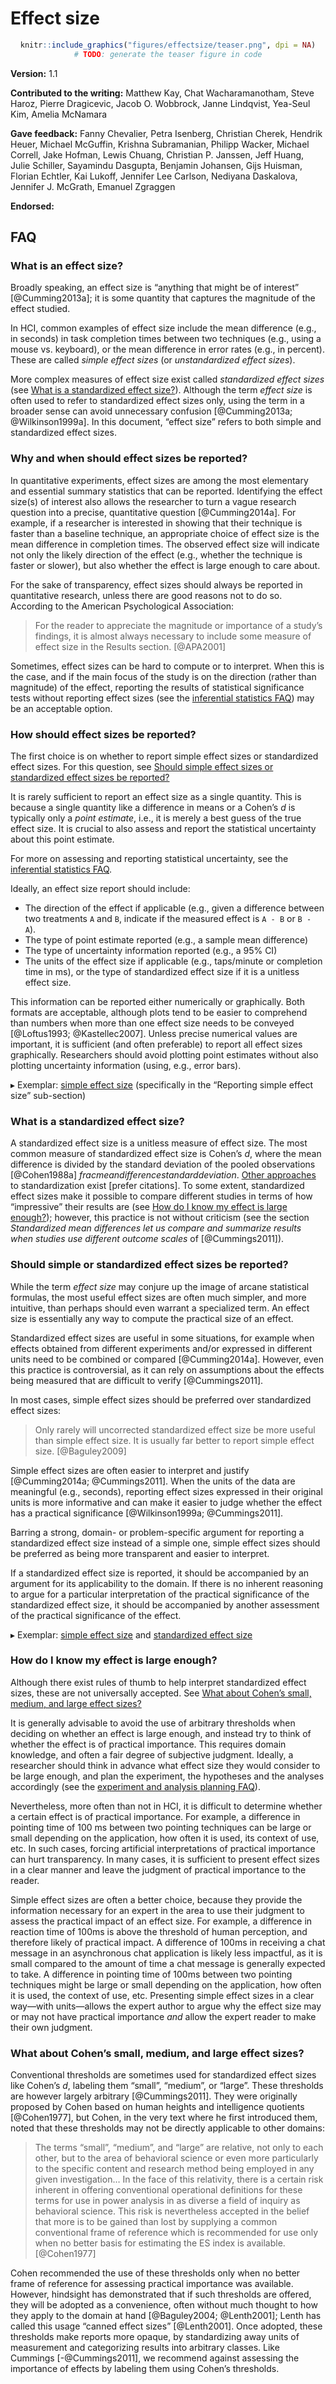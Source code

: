 # Effect size {#effectsize}
<div style="text-align:center">
```r
knitr::include_graphics("figures/effectsize/teaser.png", dpi = NA)
# TODO: generate the teaser figure in code
```
</div>

**Version:** 1.1

**Contributed to the writing:** Matthew Kay, Chat Wacharamanotham, Steve Haroz, Pierre Dragicevic, Jacob O. Wobbrock, Janne Lindqvist, Yea-Seul Kim, Amelia McNamara

**Gave feedback:** Fanny Chevalier, Petra Isenberg, Christian Cherek, Hendrik Heuer, Michael McGuffin, Krishna Subramanian, Philipp Wacker, Michael Correll, Jake Hofman, Lewis Chuang, Christian P. Janssen, Jeff Huang, Julie Schiller, Sayamindu Dasgupta, Benjamin Johansen, Gijs Huisman, Florian Echtler, Kai Lukoff, Jennifer Lee Carlson, Nediyana Daskalova, Jennifer J. McGrath, Emanuel Zgraggen

**Endorsed:** 

## FAQ

### What is an effect size?

Broadly speaking, an effect size is "anything that might be of interest" [@Cumming2013a]; it is some quantity that captures the magnitude of the effect studied.

In HCI, common examples of effect size include the mean difference (e.g., in seconds) in task completion times between two techniques (e.g., using a mouse vs. keyboard), or the mean difference in error rates (e.g., in percent). These are called *simple effect sizes* (or *unstandardized effect sizes*).

More complex measures of effect size exist called *standardized effect sizes* (see [What is a standardized effect size?](#effectsize_faq_standardized)). Although the term *effect size* is often used to refer to standardized effect sizes only, using the term in a broader sense can avoid unnecessary confusion [@Cumming2013a; @Wilkinson1999a]. In this document, "effect size" refers to both simple and standardized effect sizes.


### Why and when should effect sizes be reported? {#effectsize_faq_when_why}

In quantitative experiments, effect sizes are among the most elementary and essential summary statistics that can be reported. Identifying the effect size(s) of interest also allows the researcher to turn a vague research question into a precise, quantitative question [@Cumming2014a]. For example, if a researcher is interested in showing that their technique is faster than a baseline technique, an appropriate choice of effect size is the mean difference in completion times. The observed effect size will indicate not only the likely direction of the effect (e.g., whether the technique is faster or slower), but also whether the effect is large enough to care about. 

For the sake of transparency, effect sizes should always be reported in quantitative research, unless there are good reasons not to do so. According to the American Psychological Association:

> For the reader to appreciate the magnitude or importance of a study's findings, it is almost always necessary to include some measure of effect size in the Results section. [@APA2001]

Sometimes, effect sizes can be hard to compute or to interpret. When this is the case, and if the main focus of the study is on the direction (rather than magnitude) of the effect, reporting the results of statistical significance tests without reporting effect sizes (see the [inferential statistics FAQ](#inferential)) may be an acceptable option.


### How should effect sizes be reported? {#effectsize_faq_how_reporting}

The first choice is on whether to report simple effect sizes or standardized effect sizes. For this question, see [Should simple effect sizes or standardized effect sizes be reported?](#effectsize_faq_simple_v_standardized) 

It is rarely sufficient to report an effect size as a single quantity. This is because a single quantity like a difference in means or a Cohen's *d* is typically only a *point estimate*, i.e., it is merely a best guess of the true effect size. It is crucial to also assess and report the statistical uncertainty about this point estimate.

For more on assessing and reporting statistical uncertainty, see the [inferential statistics FAQ](#inferential).

Ideally, an effect size report should include:

- The direction of the effect if applicable (e.g., given a difference between two treatments `A` and `B`, indicate if the measured effect is `A - B` or `B - A`).
- The type of point estimate reported (e.g., a sample mean difference)
- The type of uncertainty information reported (e.g., a 95% CI)
- The units of the effect size if applicable (e.g., taps/minute or completion time in ms), or the type of standardized effect size if it is a unitless effect size. 

This information can be reported either numerically or graphically. Both formats are acceptable, although plots tend to be easier to comprehend than numbers when more than one effect size needs to be conveyed [@Loftus1993; @Kastellec2007]. Unless precise numerical values are important, it is sufficient (and often preferable) to report all effect sizes graphically. Researchers should avoid plotting point estimates without also plotting uncertainty information (using, e.g., error bars).

▸ Exemplar: [simple effect size](#effectsize_exemplar_simple) (specifically in the "Reporting simple effect size" sub-section)


### What is a standardized effect size? {#effectsize_faq_standardized}

A standardized effect size is a unitless measure of effect size. The most common measure of standardized effect size is Cohen’s *d*, where the mean difference is divided by the standard deviation of the pooled observations [@Cohen1988a] $frac{mean difference}{standard deviation}$. [Other approaches](http://stats.idre.ucla.edu/other/mult-pkg/faq/general/effect-size-power/faqhow-is-effect-size-used-in-power-analysis/) to standardization exist [prefer citations]. To some extent, standardized effect sizes make it possible to compare different studies in terms of how “impressive” their results are (see [How do I know my effect is large enough?](#effectsize_faq_large_enough)); however, this practice is not without criticism (see the section *Standardized mean differences let us compare and summarize results when studies use different outcome scales* of [@Cummings2011]).


### Should simple or standardized effect sizes be reported?  {#effectsize_faq_simple_v_standardized}

While the term *effect size* may conjure up the image of arcane statistical formulas, the most useful effect sizes are often much simpler, and more intuitive, than perhaps should even warrant a specialized term. An effect size is essentially any way to compute the practical size of an effect.

Standardized effect sizes are useful in some situations, for example when effects obtained from different experiments and/or expressed in different units need to be combined or compared [@Cumming2014a]. However, even this practice is controversial, as it can rely on assumptions about the effects being measured that are difficult to verify [@Cummings2011]. 

In most cases, simple effect sizes should be preferred over standardized effect sizes:

> Only rarely will uncorrected standardized effect size be more useful than simple effect size. It is usually far better to report simple effect size. [@Baguley2009]

Simple effect sizes are often easier to interpret and justify [@Cumming2014a; @Cummings2011]. When the units of the data are meaningful (e.g., seconds), reporting effect sizes expressed in their original units is more informative and can make it easier to judge whether the effect has a practical significance [@Wilkinson1999a; @Cummings2011].

Barring a strong, domain- or problem-specific argument for reporting a standardized effect size instead of a simple one, simple effect sizes should be preferred as being more transparent and easier to interpret.

If a standardized effect size is reported, it should be accompanied by an argument for its applicability to the domain. If there is no inherent reasoning to argue for a particular interpretation of the practical significance of the standardized effect size, it should be accompanied by another assessment of the practical significance of the effect.

▸ Exemplar: [simple effect size](#effectsize_exemplar_simple) and [standardized effect size](#effectsize_exemplar_standardized)


### How do I know my effect is large enough? {#effectsize_faq_large_enough}

Although there exist rules of thumb to help interpret standardized effect sizes, these are not universally accepted. See [What about Cohen's small, medium, and large effect sizes?](#effectsize_faq_small_medium_large)

It is generally advisable to avoid the use of arbitrary thresholds when deciding on whether an effect is large enough, and instead try to think of whether the effect is of practical importance. This requires domain knowledge, and often a fair degree of subjective judgment. Ideally, a researcher should think in advance what effect size they would consider to be large enough, and plan the experiment, the hypotheses and the analyses accordingly (see the [experiment and analysis planning FAQ](#planning)).

Nevertheless, more often than not in HCI, it is difficult to determine whether a certain effect is of practical importance. For example, a difference in pointing time of 100 ms between two pointing techniques can be large or small depending on the application, how often it is used, its context of use, etc. In such cases, forcing artificial interpretations of practical importance can hurt transparency. In many cases, it is sufficient to present effect sizes in a clear manner and leave the judgment of practical importance to the reader.

Simple effect sizes are often a better choice, because they provide the information necessary for an expert in the area to use their judgment to assess the practical impact of an effect size. For example, a difference in reaction time of 100ms is above the threshold of human perception, and therefore likely of practical impact. A difference of 100ms in receiving a chat message in an asynchronous chat application is likely less impactful, as it is small compared to the amount of time a chat message is generally expected to take. A difference in pointing time of 100ms between two pointing techniques might be large or small depending on the application, how often it is used, the context of use, etc. Presenting simple effect sizes in a clear way---with units---allows the expert author to argue why the effect size may or may not have practical importance *and* allow the expert reader to make their own judgment.


### What about Cohen's small, medium, and large effect sizes? {#effectsize_faq_small_medium_large}

Conventional thresholds are sometimes used for standardized effect sizes like Cohen’s *d*, labeling them "small", "medium", or "large". These thresholds are however largely arbitrary [@Cummings2011]. They were originally proposed by Cohen based on human heights and intelligence quotients [@Cohen1977], but Cohen, in the very text where he first introduced them, noted that these thresholds may not be directly applicable to other domains:

> The terms "small", "medium", and "large" are relative, not only to
each other, but to the area of behavioral science or even more particularly
to the specific content and research method being employed in any given
investigation... In the face of this relativity, there is
a certain risk inherent in offering conventional operational definitions for
these terms for use in power analysis in as diverse a field of inquiry as behavioral
science. This risk is nevertheless accepted in the belief that more
is to be gained than lost by supplying a common conventional frame of
reference which is recommended for use only when no better basis for estimating
the ES index is available. [@Cohen1977]

Cohen recommended the use of these thresholds only when no better frame of reference for assessing practical importance was available. However, hindsight has demonstrated that if such thresholds are offered, they will be adopted as a convenience, often without much thought to how they apply to the domain at hand [@Baguley2004; @Lenth2001]; Lenth has called this usage "canned effect sizes" [@Lenth2001]. Once adopted, these thresholds make reports more opaque, by standardizing away units of measurement and categorizing results into arbitrary classes. Like Cummings [-@Cummings2011], we recommend against assessing the importance of effects by labeling them using Cohen's thresholds.
